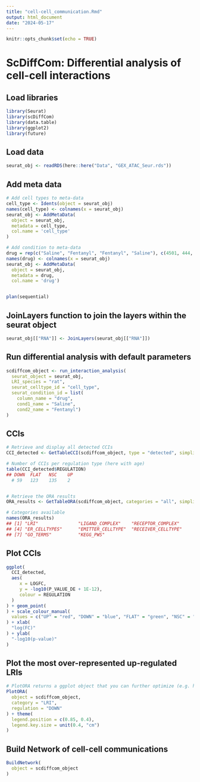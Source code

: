 ```yaml
---
title: "cell-cell_communication.Rmd"
output: html_document
date: "2024-05-17"
---
```


```r
knitr::opts_chunk$set(echo = TRUE)
```

# ScDiffCom: Differential analysis of cell-cell interactions

## Load libraries 
```r
library(Seurat)
library(scDiffCom)
library(data.table)
library(ggplot2)
library(future)
```

## Load data 
```r
seurat_obj <- readRDS(here::here("Data", "GEX_ATAC_Seur.rds"))
```

## Add meta data 
```r
# Add cell types to meta-data 
cell_type <- Idents(object = seurat_obj)
names(cell_type) <- colnames(x = seurat_obj)
seurat_obj <- AddMetaData(
  object = seurat_obj,
  metadata = cell_type,
  col.name = 'cell_type'
)

# Add condition to meta-data
drug = rep(c("Saline", "Fentanyl", "Fentanyl", "Saline"), c(4501, 444, 2364, 1284))
names(drug) <- colnames(x = seurat_obj)
seurat_obj <- AddMetaData(
  object = seurat_obj,
  metadata = drug, 
  col.name = 'drug')


plan(sequential)
```

## JoinLayers function to join the layers within the seurat object 
```r
seurat_obj[["RNA"]] <- JoinLayers(seurat_obj[["RNA"]])
```

## Run differential analysis with default parameters 
```r
scdiffcom_object <- run_interaction_analysis(
  seurat_object = seurat_obj,
  LRI_species = "rat",
  seurat_celltype_id = "cell_type",
  seurat_condition_id = list(
    column_name = "drug",
    cond1_name = "Saline",
    cond2_name = "Fentanyl")
)
```

## CCIs 
```r
# Retrieve and display all detected CCIs
CCI_detected <- GetTableCCI(scdiffcom_object, type = "detected", simplified = TRUE)

# Number of CCIs per regulation type (here with age)
table(CCI_detected$REGULATION)
## DOWN  FLAT   NSC    UP 
  # 59   123    135    2 


# Retrieve the ORA results
ORA_results <- GetTableORA(scdiffcom_object, categories = "all", simplified = TRUE)

# Categories available
names(ORA_results)
## [1] "LRI"               "LIGAND_COMPLEX"    "RECEPTOR_COMPLEX" 
## [4] "ER_CELLTYPES"      "EMITTER_CELLTYPE"  "RECEIVER_CELLTYPE"
## [7] "GO_TERMS"          "KEGG_PWS"
```

## Plot CCIs 
```r
ggplot(
  CCI_detected,
  aes(
     x = LOGFC,
     y = -log10(P_VALUE_DE + 1E-12),
     colour = REGULATION
  )
) + geom_point(
) + scale_colour_manual(
  values = c("UP" = "red", "DOWN" = "blue", "FLAT" = "green", "NSC" = "grey")
) + xlab(
  "log(FC)"
) + ylab(
  "-log10(p-value)"
)
```

## Plot the most over-represented up-regulated LRIs
```r

# PlotORA returns a ggplot object that you can further optimize (e.g. here to place the legend)
PlotORA(
  object = scdiffcom_object,
  category = "LRI",
  regulation = "DOWN"
) + theme(
  legend.position = c(0.85, 0.4),
  legend.key.size = unit(0.4, "cm")
)
```

## Build Network of cell-cell communications 
```r
BuildNetwork(
  object = scdiffcom_object
)

```


